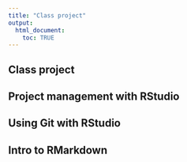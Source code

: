 ```yaml
---
title: "Class project"
output:
  html_document:
    toc: TRUE
---
```

## Class project

## Project management with RStudio

## Using Git with RStudio

## Intro to RMarkdown

